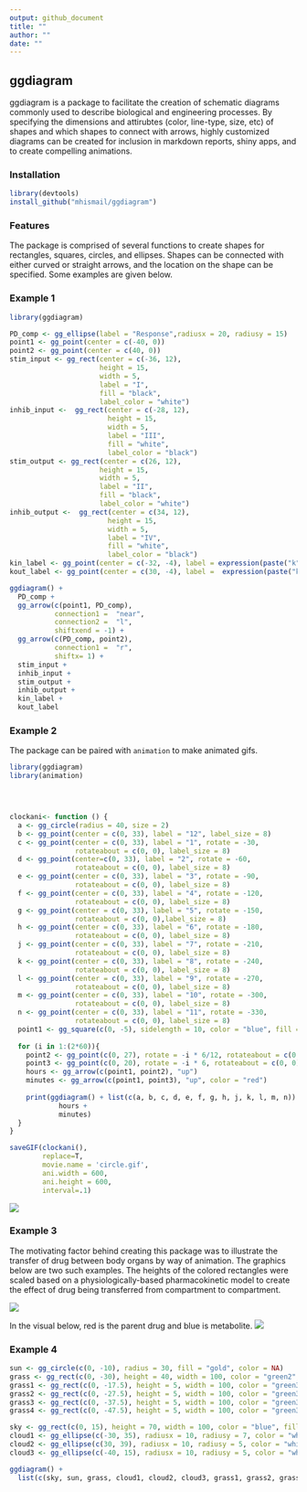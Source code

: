 ```yaml
---
output: github_document
title: ""
author: ""
date: ""
---
```


## ggdiagram

ggdiagram is a package to facilitate the creation of schematic diagrams commonly used to describe biological and engineering processes. By specifying the dimensions and attirubtes (color, line-type, size, etc) of shapes and which shapes to connect with arrows, highly customized diagrams can be created for inclusion in markdown reports, shiny apps, and to create compelling animations. 

### Installation
```r
library(devtools)
install_github("mhismail/ggdiagram")
```

### Features 

The package is comprised of several functions to create shapes for rectangles, squares, circles, and ellipses. Shapes can be connected with either curved or straight arrows, and the location on the shape can be specified. Some examples are given below. 

### Example 1 
```r
library(ggdiagram)

PD_comp <- gg_ellipse(label = "Response",radiusx = 20, radiusy = 15)
point1 <- gg_point(center = c(-40, 0))
point2 <- gg_point(center = c(40, 0))
stim_input <- gg_rect(center = c(-36, 12), 
                      height = 15, 
                      width = 5, 
                      label = "I", 
                      fill = "black",
                      label_color = "white")
inhib_input <-  gg_rect(center = c(-28, 12), 
                        height = 15, 
                        width = 5, 
                        label = "III", 
                        fill = "white",
                        label_color = "black")
stim_output <- gg_rect(center = c(26, 12), 
                      height = 15, 
                      width = 5, 
                      label = "II", 
                      fill = "black",
                      label_color = "white")
inhib_output <-  gg_rect(center = c(34, 12), 
                        height = 15, 
                        width = 5, 
                        label = "IV", 
                        fill = "white",
                        label_color = "black")
kin_label <- gg_point(center = c(-32, -4), label = expression(paste("k"["in"])))
kout_label <- gg_point(center = c(30, -4), label =  expression(paste("k"["out"])))

ggdiagram() + 
  PD_comp +
  gg_arrow(c(point1, PD_comp), 
           connection1 =  "near", 
           connection2 =  "l",
           shiftxend = -1) +
  gg_arrow(c(PD_comp, point2), 
           connection1 =  "r",
           shiftx= 1) +
  stim_input +
  inhib_input +
  stim_output +
  inhib_output +
  kin_label +
  kout_label
```

### Example 2 

The package can be paired with `animation` to make animated gifs.

``` r



library(ggdiagram)
library(animation)

 


clockani<- function () {
  a <- gg_circle(radius = 40, size = 2)
  b <- gg_point(center = c(0, 33), label = "12", label_size = 8)
  c <- gg_point(center = c(0, 33), label = "1", rotate = -30, 
                rotateabout = c(0, 0), label_size = 8)
  d <- gg_point(center=c(0, 33), label = "2", rotate = -60, 
                rotateabout = c(0, 0), label_size = 8)
  e <- gg_point(center = c(0, 33), label = "3", rotate = -90, 
                rotateabout = c(0, 0), label_size = 8)
  f <- gg_point(center = c(0, 33), label = "4", rotate = -120, 
                rotateabout = c(0, 0), label_size = 8)
  g <- gg_point(center = c(0, 33), label = "5", rotate = -150, 
                rotateabout = c(0, 0),label_size = 8)
  h <- gg_point(center = c(0, 33), label = "6", rotate = -180, 
                rotateabout = c(0, 0), label_size = 8)
  j <- gg_point(center = c(0, 33), label = "7", rotate = -210, 
                rotateabout = c(0, 0), label_size = 8)
  k <- gg_point(center = c(0, 33), label = "8", rotate = -240, 
                rotateabout = c(0, 0), label_size = 8)
  l <- gg_point(center = c(0, 33), label = "9", rotate = -270, 
                rotateabout = c(0, 0), label_size = 8)
  m <- gg_point(center = c(0, 33), label = "10", rotate = -300, 
                rotateabout = c(0, 0), label_size = 8)
  n <- gg_point(center = c(0, 33), label = "11", rotate = -330, 
                rotateabout = c(0, 0), label_size = 8)
  point1 <- gg_square(c(0, -5), sidelength = 10, color = "blue", fill = NA)
  
  for (i in 1:(2*60)){ 
    point2 <- gg_point(c(0, 27), rotate = -i * 6/12, rotateabout = c(0, 0))
    point3 <- gg_point(c(0, 20), rotate = -i * 6, rotateabout = c(0, 0))
    hours <- gg_arrow(c(point1, point2), "up")
    minutes <- gg_arrow(c(point1, point3), "up", color = "red")
    
    print(ggdiagram() + list(c(a, b, c, d, e, f, g, h, j, k, l, m, n)) + 
            hours + 
            minutes)
  } 
}

saveGIF(clockani(), 
        replace=T,
        movie.name = 'circle.gif', 
        ani.width = 600, 
        ani.height = 600, 
        interval=.1)
```

![](images/circle.gif) 

### Example 3 

The motivating factor behind creating this package was to illustrate the transfer of drug between body organs by way of animation. The graphics below are two such examples. The heights of the colored rectangles were scaled based on a physiologically-based pharmacokinetic model to create the effect of drug being transferred from compartment to compartment. 

![](images/PBPKani6.gif)

In the visual below, red is the parent drug and blue is metabolite.
![](images/PBPKani7.gif) 

### Example 4


```r
sun <- gg_circle(c(0, -10), radius = 30, fill = "gold", color = NA)
grass <- gg_rect(c(0, -30), height = 40, width = 100, color = "green2", fill = "green2")
grass1 <- gg_rect(c(0, -17.5), height = 5, width = 100, color = "green3", fill = "green3")
grass2 <- gg_rect(c(0, -27.5), height = 5, width = 100, color = "green3", fill = "green3")
grass3 <- gg_rect(c(0, -37.5), height = 5, width = 100, color = "green3", fill = "green3")
grass4 <- gg_rect(c(0, -47.5), height = 5, width = 100, color = "green3", fill = "green3")

sky <- gg_rect(c(0, 15), height = 70, width = 100, color = "blue", fill = "blue", alpha = .4)
cloud1 <- gg_ellipse(c(-30, 35), radiusx = 10, radiusy = 7, color = "white", fill = "white")
cloud2 <- gg_ellipse(c(30, 39), radiusx = 10, radiusy = 5, color = "white", fill = "white")
cloud3 <- gg_ellipse(c(-40, 15), radiusx = 10, radiusy = 5, color = "white", fill = "white")

ggdiagram() + 
  list(c(sky, sun, grass, cloud1, cloud2, cloud3, grass1, grass2, grass3, grass4))
```
